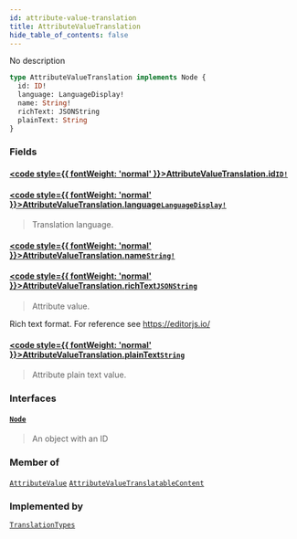 ```yaml
---
id: attribute-value-translation
title: AttributeValueTranslation
hide_table_of_contents: false
---
```








No description

```graphql
type AttributeValueTranslation implements Node {
  id: ID!
  language: LanguageDisplay!
  name: String!
  richText: JSONString
  plainText: String
}
```


### Fields

#### [<code style={{ fontWeight: 'normal' }}>AttributeValueTranslation.<b>id</b></code>](#)<Bullet />[`ID!`](../../../developer/api-reference/scalars/id) <Badge class="secondary" text="non-null"/> <Badge class="secondary" text="scalar"/>
> 
> 

#### [<code style={{ fontWeight: 'normal' }}>AttributeValueTranslation.<b>language</b></code>](#)<Bullet />[`LanguageDisplay!`](../../../developer/api-reference/objects/language-display) <Badge class="secondary" text="non-null"/> <Badge class="secondary" text="object"/>
> Translation language.
> 

#### [<code style={{ fontWeight: 'normal' }}>AttributeValueTranslation.<b>name</b></code>](#)<Bullet />[`String!`](../../../developer/api-reference/scalars/string) <Badge class="secondary" text="non-null"/> <Badge class="secondary" text="scalar"/>
> 
> 

#### [<code style={{ fontWeight: 'normal' }}>AttributeValueTranslation.<b>richText</b></code>](#)<Bullet />[`JSONString`](../../../developer/api-reference/scalars/jsonstring) <Badge class="secondary" text="scalar"/>
> Attribute value.

Rich text format. For reference see https://editorjs.io/
> 

#### [<code style={{ fontWeight: 'normal' }}>AttributeValueTranslation.<b>plainText</b></code>](#)<Bullet />[`String`](../../../developer/api-reference/scalars/string) <Badge class="secondary" text="scalar"/>
> Attribute plain text value.
> 

### Interfaces

#### [`Node`](../../../developer/api-reference/interfaces/node) <Badge class="secondary" text="interface"/>
> An object with an ID
> 



### Member of

[`AttributeValue`](../../../developer/api-reference/objects/attribute-value)  <Badge class="secondary" text="object"/><Bullet />[`AttributeValueTranslatableContent`](../../../developer/api-reference/objects/attribute-value-translatable-content)  <Badge class="secondary" text="object"/>

### Implemented by

[`TranslationTypes`](../../../developer/api-reference/unions/translation-types)  <Badge class="secondary" text="union"/>



